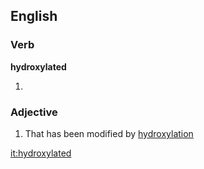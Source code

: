 ==English==

===Verb===
'''hydroxylated'''

# {{past of|hydroxylate}}

===Adjective===
{{en-adj}}

#{{organic chemistry}} That has been modified by [[hydroxylation]]

[[it:hydroxylated]]